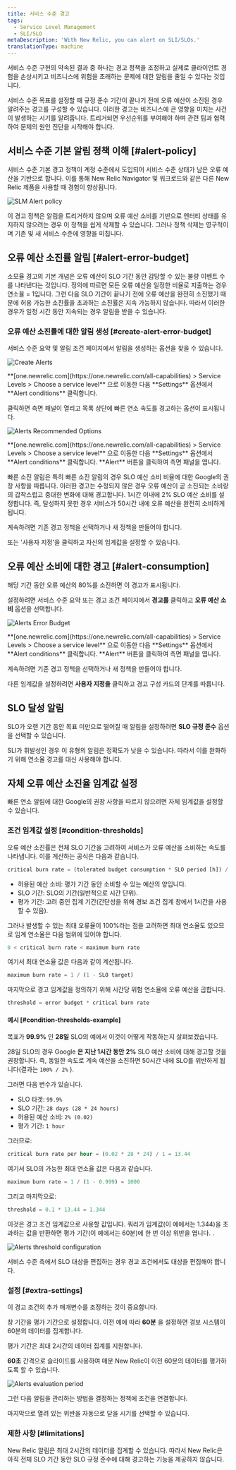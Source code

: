 ```yaml
---
title: 서비스 수준 경고
tags:
  - Service Level Management
  - SLI/SLO
metaDescription: 'With New Relic, you can alert on SLI/SLOs.'
translationType: machine
---
```








서비스 수준 구현의 약속된 결과 중 하나는 경고 정책을 조정하고 실제로 클라이언트 경험을 손상시키고 비즈니스에 위험을 초래하는 문제에 대한 알림을 줄일 수 있다는 것입니다.

서비스 수준 목표를 설정할 때 규정 준수 기간이 끝나기 전에 오류 예산이 소진된 경우 알려주는 경고를 구성할 수 있습니다. 이러한 경고는 비즈니스에 큰 영향을 미치는 사건이 발생하는 시기를 알려줍니다. 트리거되면 우선순위를 부여해야 하며 관련 팀과 협력하여 문제의 원인 진단을 시작해야 합니다.

## 서비스 수준 기본 알림 정책 이해 [#alert-policy]

서비스 수준 기본 경고 정책이 계정 수준에서 도입되어 서비스 수준 상태가 남은 오류 예산을 기반으로 합니다. 이를 통해 New Relic Navigator 및 워크로드와 같은 다른 New Relic 제품을 사용할 때 경험이 향상됩니다.

<img
  title="SLM Alert policy"
  alt="SLM Alert policy"
  src={slmAlertPolicy}
/>

이 경고 정책은 알림을 트리거하지 않으며 오류 예산 소비를 기반으로 엔터티 상태를 유지하지 않으려는 경우 이 정책을 쉽게 삭제할 수 있습니다. 그러나 정책 삭제는 영구적이며 기존 및 새 서비스 수준에 영향을 미칩니다.

## 오류 예산 소진률 알림 [#alert-error-budget]

소모율 경고의 기본 개념은 오류 예산이 SLO 기간 동안 감당할 수 있는 불량 이벤트 수를 나타낸다는 것입니다. 정의에 따르면 모든 오류 예산을 일정한 비율로 지출하는 경우 연소율 = 1입니다. 그런 다음 SLO 기간이 끝나기 전에 오류 예산을 완전히 소진했기 때문에 허용 가능한 소진률을 초과하는 소진률은 지속 가능하지 않습니다. 따라서 이러한 경우가 일정 시간 동안 지속되는 경우 알림을 받을 수 있습니다.

### 오류 예산 소진률에 대한 알림 생성 [#create-alert-error-budget]

서비스 수준 요약 및 알림 조건 페이지에서 알림을 생성하는 옵션을 찾을 수 있습니다.

<img
  title="Alerts CTA"
  alt="Create Alerts"
  src={slmAlertsCta}
/>

<figcaption>
  **[one.newrelic.com](https://one.newrelic.com/all-capabilities) > Service Levels > Choose a service level** 으로 이동한 다음 **Settings** 옵션에서 **Alert conditions** 클릭합니다.
</figcaption>

클릭하면 측면 패널이 열리고 목록 상단에 빠른 연소 속도를 경고하는 옵션이 표시됩니다.

<img
  title="Alerts Recommended Options"
  alt="Alerts Recommended Options"
  src={slmAlertsOptions}
/>

<figcaption>
  **[one.newrelic.com](https://one.newrelic.com/all-capabilities) > Service Levels > Choose a service level** 으로 이동한 다음 **Settings** 옵션에서 **Alert conditions** 클릭합니다. **Alert** 버튼을 클릭하여 측면 패널을 엽니다.
</figcaption>

빠른 소진 알림은 특히 빠른 소진 알림의 경우 SLO 예산 소비 비율에 대한 Google의 권장 사항을 따릅니다. 이러한 경고는 수정되지 않은 경우 오류 예산이 곧 소진되는 소비량의 갑작스럽고 중대한 변화에 대해 경고합니다. 1시간 이내에 2% SLO 예산 소비를 설정합니다. 즉, 달성하지 못한 경우 서비스가 50시간 내에 오류 예산을 완전히 소비하게 됩니다.

계속하려면 기존 경고 정책을 선택하거나 새 정책을 만들어야 합니다.

또는 '사용자 지정'을 클릭하고 자신의 임계값을 설정할 수 있습니다.

## 오류 예산 소비에 대한 경고 [#alert-consumption]

해당 기간 동안 오류 예산의 80%를 소진하면 이 경고가 표시됩니다.

설정하려면 서비스 수준 요약 또는 경고 조건 페이지에서 **경고를** 클릭하고 **오류 예산 소비** 옵션을 선택합니다.

<img
  title="Alerts error budget.png"
  alt="Alerts Error Budget"
  src={slmAlertsErrorBudget}
/>

<figcaption>
  **[one.newrelic.com](https://one.newrelic.com/all-capabilities) > Service Levels > Choose a service level** 으로 이동한 다음 **Settings** 옵션에서 **Alert conditions** 클릭합니다. **Alert** 버튼을 클릭하여 측면 패널을 엽니다.
</figcaption>

계속하려면 기존 경고 정책을 선택하거나 새 정책을 만들어야 합니다.

다른 임계값을 설정하려면 **사용자 지정을** 클릭하고 경고 구성 카드의 단계를 따릅니다.

## SLO 달성 알림

SLO가 오랜 기간 동안 목표 미만으로 떨어질 때 알림을 설정하려면 **SLO 규정 준수** 옵션을 선택할 수 있습니다.

SLI가 휘발성인 경우 이 유형의 알림은 정확도가 낮을 수 있습니다. 따라서 이를 완화하기 위해 연소율 경고를 대신 사용해야 합니다.

## 자체 오류 예산 소진율 임계값 설정

빠른 연소 알림에 대한 Google의 권장 사항을 따르지 않으려면 자체 임계값을 설정할 수 있습니다.

### 조건 임계값 설정 [#condition-thresholds]

오류 예산 소진률은 전체 SLO 기간을 고려하여 서비스가 오류 예산을 소비하는 속도를 나타냅니다. 이를 계산하는 공식은 다음과 같습니다.

```sql
critical burn rate = (tolerated budget consumption * SLO period [h]) / (evaluation period [h])
```

* 허용된 예산 소비: 평가 기간 동안 소비할 수 있는 예산의 양입니다.
* SLO 기간: SLO의 기간(일반적으로 시간 단위).
* 평가 기간: 고려 중인 집계 기간(간단성을 위해 경보 조건 집계 창에서 1시간을 사용할 수 있음).

그러나 발생할 수 있는 최대 오류율이 100%라는 점을 고려하면 최대 연소율도 있으므로 임계 연소율은 다음 범위에 있어야 합니다.

```sql
0 < critical burn rate < maximum burn rate
```

여기서 최대 연소율 값은 다음과 같이 계산됩니다.

```sql
maximum burn rate = 1 / (1 - SLO target)
```

마지막으로 경고 임계값을 정의하기 위해 시간당 위험 연소율에 오류 예산을 곱합니다.

```sql
threshold = error budget * critical burn rate 
```

#### 예시 [#condition-thresholds-example]

목표가 **99.9%** 인 **28일** SLO의 예에서 이것이 어떻게 작동하는지 살펴보겠습니다.

28일 SLO의 경우 Google **은 지난 1시간 동안** **2%** SLO 예산 소비에 대해 경고할 것을 권장합니다. 즉, 동일한 속도로 계속 예산을 소진하면 50시간 내에 SLO를 위반하게 됩니다(결과는 `100% / 2%` ).

그러면 다음 변수가 있습니다.

* SLO 타겟: `99.9%`
* SLO 기간: `28 days (28 * 24 hours)`
* 허용된 예산 소비: `2% (0.02)`
* 평가 기간: `1 hour`

그러므로:

```sql
critical burn rate per hour = (0.02 * 28 * 24) / 1 = 13.44
```

여기서 SLO의 가능한 최대 연소율 값은 다음과 같습니다.

```sql
maximum burn rate = 1 / (1 - 0.999) = 1000
```

그리고 마지막으로:

```sql
threshold = 0.1 * 13.44 = 1.344
```

이것은 경고 조건 임계값으로 사용할 값입니다. 쿼리가 임계값(이 예에서는 1.344)을 초과하는 값을 반환하면 평가 기간(이 예에서는 60분)에 한 번 이상 위반을 엽니다. .

<img
  title="Alerts threshold.png"
  alt="Alerts threshold configuration"
  src={alertsConditionThresholdsSlm}
/>

<Callout variant="important">
  서비스 수준 측에서 SLO 대상을 편집하는 경우 경고 조건에서도 대상을 편집해야 합니다.
</Callout>

### 설정 [#extra-settings]

이 경고 조건의 추가 매개변수를 조정하는 것이 중요합니다.

창 기간을 평가 기간으로 설정합니다. 이전 예에 따라 **60분** 을 설정하면 경보 시스템이 60분의 데이터를 집계합니다.

<Callout variant="important">
  평가 기간은 최대 2시간의 데이터 집계를 지원합니다.
</Callout>

**60초** 간격으로 슬라이드를 사용하여 매분 New Relic이 이전 60분의 데이터를 평가하도록 할 수 있습니다.

<img
  title="Alerts period.png"
  alt="Alerts evaluation period"
  src={alertsAdvancedSignalSettingsSlm}
/>

그런 다음 알림을 관리하는 방법을 결정하는 정책에 조건을 연결합니다.

마지막으로 열려 있는 위반을 자동으로 닫을 시기를 선택할 수 있습니다.

### 제한 사항 [#limitations]

New Relic 알림은 최대 2시간의 데이터를 집계할 수 있습니다. 따라서 New Relic은 아직 전체 SLO 기간 동안 SLO 규정 준수에 대해 경고하는 기능을 제공하지 않습니다.